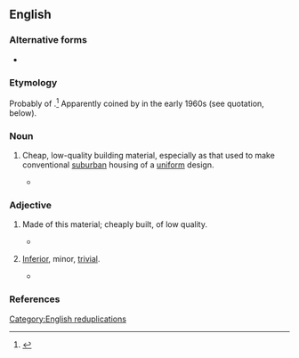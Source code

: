 {{also|ticky tacky|tick tack|ticktack}}
==English==

===Alternative forms===
* {{l|en|ticky tacky}}

===Etymology===
Probably {{glossary|reduplication}} of {{m|en|tacky|id=low quality}}.<ref>{{R:OED Online|entry=ticky-tacky|code=201787|part of speech=n. and adj}}</ref> Apparently coined by {{w|Malvina Reynolds}} in the early 1960s (see quotation, below).

===Noun===
{{en-noun|-}}

# {{lb|en|US}} Cheap, low-quality building material, especially as that used to make conventional [[suburban]] housing of a [[uniform]] design.
#* {{quote-song|lang=en|year=1962|author=Malvina Reynolds|authorlink=Malvina Reynolds|title={{w|Little Boxes}}|passage=And the boys go into business, and marry and raise a family / In boxes made of '''ticky-tacky''', and they all look just the same.}}

===Adjective===
{{en-adj|-}}

# {{lb|en|US}} Made of this material; cheaply built, of low quality.
#* {{quote-book|lang=en|2013|K.T. Berger|Where the Road and the Sky Collide||112|My first impression was that Phoenix was another American Dream (a la L.A.) come true—'''ticky-tacky''' tract housing complexes and mini-malls stretching boundlessly into the flat desert horizon.}}
# {{lb|en|by extension}} [[inferior|Inferior]], minor, [[trivial]].
#* {{quote-book|lang=en|2010|Charles Mertz|So, You Want to be a Teacher||99|It almost seems that major discipline problems take care of themselves; it is the day-to-day little '''ticky-tacky''' issues that bind and scratch and itch until you find that you are boxed in with a class that you can no longer control.}}

===References===
<references/>

[[Category:English reduplications]]